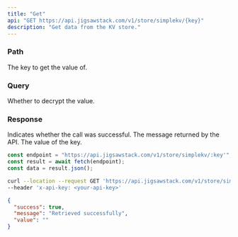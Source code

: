 ```yaml
---
title: "Get"
api: "GET https://api.jigsawstack.com/v1/store/simplekv/{key}"
description: "Get data from the KV store."
---
```


### Path

<ParamField path="key" type="string" required>
  The key to get the value of.
</ParamField>

### Query

<ParamField query="decrypt" type="boolean">
  Whether to decrypt the value.
</ParamField>

<Snippet file="header.mdx" />

### Response

<ResponseField name="success" type="boolean">
  Indicates whether the call was successful.
</ResponseField>

<ResponseField name="message" type="string">
  The message returned by the API.
</ResponseField>

<ResponseField name="value" type="string">
  The value of the key.
</ResponseField>

<RequestExample>

```javascript Node.js
const endpoint = "https://api.jigsawstack.com/v1/store/simplekv/:key'";
const result = await fetch(endpoint);
const data = result.json();
```

```bash cURL
curl --location --request GET 'https://api.jigsawstack.com/v1/store/simplekv/:key' \
--header 'x-api-key: <your-api-key>'
```

</RequestExample>

<ResponseExample>

```json Response
{
  "success": true,
  "message": "Retrieved successfully",
  "value": ""
}
```

</ResponseExample>
